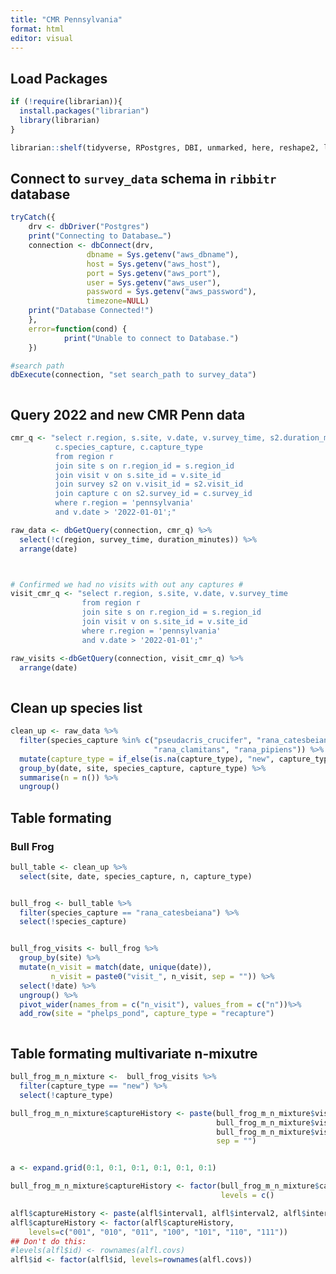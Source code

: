 ```yaml
---
title: "CMR Pennsylvania"
format: html
editor: visual
---
```


## Load Packages

```r

if (!require(librarian)){
  install.packages("librarian")
  library(librarian)
}

librarian::shelf(tidyverse, RPostgres, DBI, unmarked, here, reshape2, lubridate)

```

## Connect to `survey_data` schema in `ribbitr` database

```r

tryCatch({
    drv <- dbDriver("Postgres")
    print("Connecting to Database…")
    connection <- dbConnect(drv,
                 dbname = Sys.getenv("aws_dbname"),
                 host = Sys.getenv("aws_host"),
                 port = Sys.getenv("aws_port"),
                 user = Sys.getenv("aws_user"),
                 password = Sys.getenv("aws_password"),
                 timezone=NULL)
    print("Database Connected!")
    },
    error=function(cond) {
            print("Unable to connect to Database.")
    })

#search path
dbExecute(connection, "set search_path to survey_data")



```

## Query 2022 and new CMR Penn data

```r

cmr_q <- "select r.region, s.site, v.date, v.survey_time, s2.duration_minutes, 
          c.species_capture, c.capture_type
          from region r
          join site s on r.region_id = s.region_id 
          join visit v on s.site_id = v.site_id 
          join survey s2 on v.visit_id = s2.visit_id 
          join capture c on s2.survey_id = c.survey_id
          where r.region = 'pennsylvania'
          and v.date > '2022-01-01';"

raw_data <- dbGetQuery(connection, cmr_q) %>% 
  select(!c(region, survey_time, duration_minutes)) %>% 
  arrange(date)



# Confirmed we had no visits with out any captures #
visit_cmr_q <- "select r.region, s.site, v.date, v.survey_time
                from region r
                join site s on r.region_id = s.region_id 
                join visit v on s.site_id = v.site_id 
                where r.region = 'pennsylvania'
                and v.date > '2022-01-01';"

raw_visits <-dbGetQuery(connection, visit_cmr_q) %>% 
  arrange(date)
  


```

## Clean up species list

```r

clean_up <- raw_data %>% 
  filter(species_capture %in% c("pseudacris_crucifer", "rana_catesbeiana", 
                                "rana_clamitans", "rana_pipiens")) %>% 
  mutate(capture_type = if_else(is.na(capture_type), "new", capture_type)) %>% 
  group_by(date, site, species_capture, capture_type) %>% 
  summarise(n = n()) %>% 
  ungroup()

```

## Table formating
### Bull Frog
```r

bull_table <- clean_up %>% 
  select(site, date, species_capture, n, capture_type) 


bull_frog <- bull_table %>% 
  filter(species_capture == "rana_catesbeiana") %>% 
  select(!species_capture) 


bull_frog_visits <- bull_frog %>% 
  group_by(site) %>% 
  mutate(n_visit = match(date, unique(date)),
         n_visit = paste0("visit_", n_visit, sep = "")) %>% 
  select(!date) %>% 
  ungroup() %>%
  pivot_wider(names_from = c("n_visit"), values_from = c("n"))%>% 
  add_row(site = "phelps_pond", capture_type = "recapture")



```


## Table formating multivariate n-mixutre
```r

bull_frog_m_n_mixture <-  bull_frog_visits %>% 
  filter(capture_type == "new") %>% 
  select(!capture_type)

bull_frog_m_n_mixture$captureHistory <- paste(bull_frog_m_n_mixture$visit_1, bull_frog_m_n_mixture$visit_2,
                                              bull_frog_m_n_mixture$visit_3, bull_frog_m_n_mixture$visit_4,
                                              bull_frog_m_n_mixture$visit_5, bull_frog_m_n_mixture$visit_6,
                                              sep = "")


a <- expand.grid(0:1, 0:1, 0:1, 0:1, 0:1, 0:1)

bull_frog_m_n_mixture$captureHistory <- factor(bull_frog_m_n_mixture$captureHistory,
                                               levels = c()

alfl$captureHistory <- paste(alfl$interval1, alfl$interval2, alfl$interval3, sep="")
alfl$captureHistory <- factor(alfl$captureHistory,
    levels=c("001", "010", "011", "100", "101", "110", "111"))
## Don't do this:
#levels(alfl$id) <- rownames(alfl.covs)
alfl$id <- factor(alfl$id, levels=rownames(alfl.covs))


```

